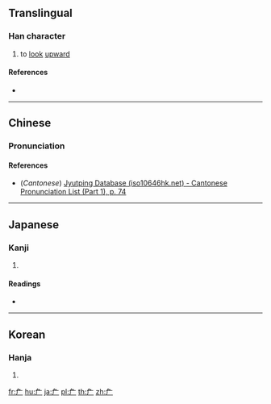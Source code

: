 ==Translingual==

===Han character===
{{Han char|rn=27|rad=厂|as=02|sn=4|four=|canj=NM|ids=⿱⺈厂}}

# to [[look]] [[upward]]

====References====
* {{Han ref|kx=0160.170|dkj=02892|dj=0367.020|hdz=10068.020|uh=5383|ud=21379}}

----

==Chinese==
{{zh-forms}}

===Pronunciation===
{{zh-pron
|m=wěi
|c=ngai5,ai5
|mc=y
|oc=y
|ma=
|cat=v
}}

====References====
* (''Cantonese'') [http://www.iso10646hk.net/jp/document/download.jsp Jyutping Database (iso10646hk.net) - Cantonese Pronunciation List (Part 1), p. 74]

----

==Japanese==

===Kanji===
{{ja-kanji|grade=|rs=厂02}}

# {{defn|lang=ja|sort=厂02}}

====Readings====
* {{ja-readings|on=[[せん]] (sen), [[ぎ]] (gi), [[えん]] (en)|kun=[[あおぐ]] (aogu), [[たるき]] (taruki), [[のき]] (noki)}}

----

==Korean==

===Hanja===
{{ko-hanja|hangeul=[[점]], [[위]]|rv=jeom, wi|mr=chŏm, wi}}

# {{defn|lang=ko|sort=厂02}}

[[fr:厃]]
[[hu:厃]]
[[ja:厃]]
[[pl:厃]]
[[th:厃]]
[[zh:厃]]